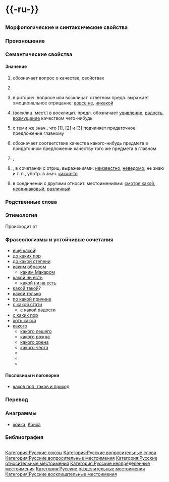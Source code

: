 {{статья недели|39|2008}}

= {{-ru-}} =
{{Омонимы|ru|2|омографы=1}}

== {{заголовок|ударение=како́й}} ==

=== Морфологические и синтаксические свойства ===
{{прил ru 3b
|основа=как
|Категория=Местоименные прилагательные, склонение 3b
|часть речи=Местоименное прилагательное, союзное или вопросительное слово
|слоги={{по-слогам|ка|ко́й}}
|краткая=
<!--|srt-sg-m=како́в
|srt-sg-n=каково́
|srt-sg-f=какова́
|srt-pl=каковы́-->
}}

{{морфо-ru|как|+ой}}

=== Произношение ===
{{transcription-ru|како́й|Ru-какой.ogg}}

=== Семантические свойства ===

==== Значение ====
# {{помета|вопросительное мест.}} обозначает вопрос о качестве, свойствах {{семантика|синонимы=—|антонимы=—|гиперонимы=—|гипонимы=—}} {{пример|{{выдел|Какой}} сегодня день?}} {{пример|{{выдел|Какая}} сегодня погода?}} {{пример|В {{выдел|каких}} лесах, в {{выдел|какой}} долине, // В часы вечерней тишины, // Задумчиво ты бродишь ныне // Под светлым сумраком луны?|Вяземский|[[:s:ru:В каких лесах, в какой долине (Вяземский)|В каких лесах, в какой долине…]]}}
# {{помета|вопросительное мест.}} {{t:=|который}} {{семантика|синонимы=[[который]]|антонимы=—|гиперонимы=—|гипонимы=—}} {{пример|{{выдел|Какой}} ты выбрала предмет для сдачи в 11 классе?}}
# в риторич. вопросе или восклицат. ответном предл. выражает эмоциональное отрицание: [[вовсе не]], [[никакой]] {{семантика|синонимы=—|антонимы=—|гиперонимы=—|гипонимы=—}} {{пример|Вы говорили? — Да что ты! {{выдел|Какие}} там разговоры!}} {{пример|Ну {{выдел|какой}} он учёный?}} {{пример|{{выдел|Какие}} у него доходы? сами знаете.}}
# {{помета|определительное мест.}} (восклиц. мест.) в восклицат. предл. обозначает [[удивление]], [[радость]], [[возмущение]] качеством чего-нибудь {{семантика|синонимы=—|антонимы=—|гиперонимы=—|гипонимы=—}} {{пример|{{выдел|Какие}} пёрышки, {{выдел|какой}} носок!|Крылов|[[:s:ru:Ворона и Лисица (Крылов)|Ворона и Лисица]]}} {{пример|Она Тарквинию с размаха даёт пощёчину, да, да! пощёчину, да ведь {{выдел|какую}}!|Пушкин|[[:s:ru:Граф Нулин (Пушкин)|Граф Нулин]]}} {{пример|— Москва! — {{выдел|Какой}} огромный // Странноприимный дом! // Всяк на Руси — бездомный. // Мы все к тебе придём.|Цветаева|[[:s:ru:Москва! — Какой огромный (Вёрсты: Выпуск 1 — Цветаева)|Москва! — Какой огромный…]]}} {{пример|{{выдел|Какая}} радостная весть!}}
# {{помета|относительное мест.}}<!--, {{помета|союзн. слово}}--> с теми же знач., что [1], [2] и [3] подчиняет придаточное предложение главному {{семантика|синонимы=[[который]]|антонимы=—|гиперонимы=—|гипонимы=—}} {{пример|Я хотел к вам ехать, — сказал он и тотчас же, вспомнив, с {{выдел|каким}} намерением он искал её, смутился и покраснел.|Л. Н. Толстой|[[:s:ru:Анна Каренина (Толстой)/Часть I/Глава IX|Анна Каренина]]}} {{пример|Не знаю, {{выдел|какую}} вам книгу дать.}} {{пример|Он не знает, {{выдел|какая}} дорога туда ведёт.}} {{пример|Вы и представить себе не можете, {{выдел|какой}} он умница.}}
# {{помета|относительное мест.}} обозначает соответствие качества какого-нибудь предмета в придаточном предложении качеству того же предмета в главном {{помета|(преимущ. при местоим. [[такой]], [[таков]], [[тот]], [[тот же]] в главн. предл.)}} {{семантика|синонимы=—|антонимы=—|гиперонимы=—|гипонимы=—}} {{пример|Вот, наконец, человек, {{выдел|каких}} нужно побольше, это просто драгоценный алмаз!|Гоголь|[[:s:ru:Мёртвые души (Гоголь)/Том I/Глава XI|Мёртвые души]]}} {{пример|Он выпил её с той же отчаянной отвагой, с {{выдел|какой}} он бросился бы на штурм батареи или на строй штыков…|Тургенев|[[:s:ru:Новь (Тургенев)/Глава 32|Новь]]}} {{пример|Таких гвоздей, {{выдел|каких}} вам нужно, у меня нет.}}
# {{помета|неопределённое мест.}}, {{разг.|ru}} {{t:=|какой-нибудь}} {{семантика|синонимы=—|антонимы=—|гиперонимы=—|гипонимы=—}} {{пример|А не будет ли {{выдел|какого}} замечания по части почтового управления?|Гоголь|Ревизор}} {{пример|Чуть ветерочек {{выдел|какой}}, так уж вы и хвораете.|Достоевский|[[:s:ru:Бедные люди (Достоевский)/Апрель2|Бедные люди]]}}
# {{помета|неопределённое мест.}}, {{разг.|ru}} в сочетании с отриц. выражениями: [[неизвестно]], [[неведомо]], не знаю и т. п., употр. в знач. [[какой-то]] {{семантика|синонимы=|антонимы=|гиперонимы=|гипонимы=}} {{пример|Поехал в Москву неизвестно по {{выдел|каким}} делам.}}
# {{помета|разделительное мест.}} в соединении с другими относит. местоимениями: [[смотря какой]], [[неодинаковый]], [[различный]] {{семантика|синонимы=|антонимы=|гиперонимы=|гипонимы=}} {{пример|Кому {{выдел|какое}} счастье.}} {{пример|Когда {{выдел|какой}}.}}

{{списки семантических связей}}

=== Родственные слова ===
{{родств-блок
|имена-собственные=
|существительные=
|прилагательные=
|глаголы=
|наречия=как, как-то, как-либо, как-нибудь, кое-как, никак
|местоимения=каковой, каковский, какой-то, какой-либо, какой-нибудь, кое-какой, никакой
}}

=== Этимология ===
Происходит от {{этимология:|да}}

=== Фразеологизмы и устойчивые сочетания ===
{{table-top}}

* [[ещё какой]]!
* [[до каких пор]]
* [[до какой степени]]
* [[каким образом]]
** [[каким Макаром]]
* [[какой ни есть]]
** [[какой ни на есть]]
* [[какой такой]]?
* [[какой только]]
* [[по какой причине]]
* [[с какой стати]]
** [[с какой радости]]
* [[с каких пор]]
* [[хоть какой]]
* [[какого]]
** [[какого лешего]]
** [[какого рожна]]
** [[какого хрена]]
** [[какого чёрта]]
** {{offensive-inline|[[какого лысого]]}}
** {{offensive-inline|[[какого хера]]}}
** {{offensive-inline|[[какого хуя]]}}

{{table-bot}}

==== Пословицы и поговорки ====
{{table-top}}

* [[каков поп, таков и приход]]

{{table-bot}}

=== Перевод ===
{{перев-блок|вопросительное местоимение: о свойствах предмета|
|en=[[what]], [[what kind]]
|bg=[[какъв]]
|hu=[[milyen]]
|el=[[ποιός]], [[τι]]
|id=[[apa]]
|es=[[qué]]
|it=[[che]]
|kk=[[қай]], [[қандай]]
|ku=[[çi]]
|la=[[qui]], [[qualis]]
|lv=[[kāds]]
|lt=[[koks]]
|mg=[[inona]]
|de=[[was für ein]]
|os=[[цавӕр]], [[цыхуызӕн]]; [[кӕцы]]
|pl=[[jaki]]
|pt=[[qual]]
|ro=[[ce]], [[ce fel]]
|sr=[[који]], [[какав]]
|sw=[[ipi]], [[gani]]
|tg=[[кадом]]
|tt=[[кай]]
|tr=[[nasıl]]
|uk=[[який]]
|fi=[[millainen]]
|fr=[[quel]]
|cs=[[jaký]]
|sv=[[vilken]], [[vad för en]]
|eo=[[kia]]
|et=[[milline]]
}}
{{перев-блок|вопросительное местоимение: {{t:=|который}}
|en=[[which]] (one)
|es=[[cuál]]
|it=[[quale]]
|kk=[[нешінші]]
|lv=[[kurš]]
|de=[[welcher]]
|nl=[[welke]]
|no=[[hvilken]]
|pl=[[który]]
|ro=[[care]]
|tt=[[ничәнче]]
|tr=[[hangi]]
|fi=[[monesko]]
|fr=[[lequel]]
|sv=[[vilken]]
|et=[[mitmes]]
}}
{{перев-блок|эмоциональное отрицание}}
{{перев-блок|восклицательное, обозначает удивление, радость
|en=what a + {{помета|adj.}}
|es=[[qué]]
|it=[[che]]
|lv=[[kāds]]
|ro=[[ce]]
|fr=[[quel]]
}}
{{перев-блок|в кач-ве союза|
|en=[[that]], [[which]], [[such as]]
}}

=== Анаграммы ===
* [[койка]], [[Койка]]

=== Библиография ===

== {{заголовок|ударение=ка́кой}} ==
{{Форма-сущ|кака|творительного|ед}} {{пример|}}

{{unfinished|e=1|ru}}
{{длина слова|5|ru}}

[[Категория:Русские союзы]]
[[Категория:Русские вопросительные слова]]
[[Категория:Русские вопросительные местоимения]]
[[Категория:Русские относительные местоимения]]
[[Категория:Русские неопределённые местоимения]]
[[Категория:Русские разделительные местоимения]]
[[Категория:Русские восклицательные местоимения]]

